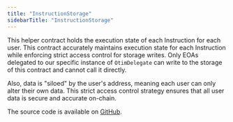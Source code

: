 ```yaml
---
title: "InstructionStorage"
sidebarTitle: "InstructionStorage"
---
```


This helper contract holds the execution state of each Instruction for each user. This contract accurately maintains execution state for each Instruction while enforcing strict access control for storage writes. Only EOAs delegated to our specific instance of `OtimDelegate` can write to the storage of this contract and cannot call it directly. 

Also, data is "siloed" by the user's address, meaning each user can only alter their own data. This strict access control strategy ensures that all user data is secure and accurate on-chain.

The source code is available on [GitHub](https://github.com/otimlabs/otim-protocol/blob/main/src/core/InstructionStorage.sol).
